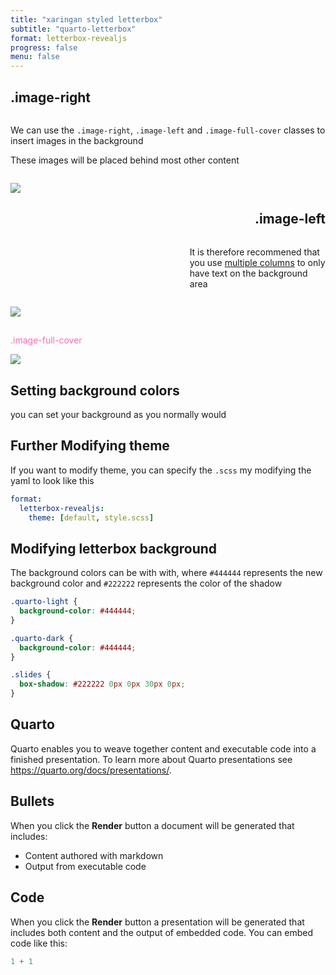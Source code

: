 ```yaml
---
title: "xaringan styled letterbox"
subtitle: "quarto-letterbox"
format: letterbox-revealjs
progress: false
menu: false
---
```


## .image-right

::: columns
::: {.column width="45%"}
We can use the `.image-right`, `.image-left` and `.image-full-cover` classes to insert images in the background

These images will be placed behind most other content
:::
:::

![](flowers-two.jpeg){.image-right}

## .image-left {style="text-align: right;"}

::: columns
::: {.column width="55%"}
:::
::: {.column width="45%"}
It is therefore recommened that you use [multiple columns](https://quarto.org/docs/presentations/index.html#multiple-columns) to only have text on the background area
:::
:::

![](flowers-two.jpeg){.image-left}

## 

::: r-fit-text
[.image-full-cover]{style="color: hotpink;"}
:::

![](flowers-many.jpeg){.image-full-cover}

## Setting background colors {background-color="aquamarine"}

you can set your background as you normally would

## Further Modifying theme

If you want to modify theme, you can specify the `.scss` my modifying the yaml to look like this

``` yaml
format: 
  letterbox-revealjs:
    theme: [default, style.scss]
```

## Modifying letterbox background

The background colors can be with with, where `#444444` represents the new background color and `#222222` represents the color of the shadow

``` css
.quarto-light {
  background-color: #444444;
}

.quarto-dark {
  background-color: #444444;
}

.slides {
  box-shadow: #222222 0px 0px 30px 0px;
}
```

## Quarto

Quarto enables you to weave together content and executable code into a finished presentation. To learn more about Quarto presentations see <https://quarto.org/docs/presentations/>.

## Bullets

When you click the **Render** button a document will be generated that includes:

-   Content authored with markdown
-   Output from executable code

## Code

When you click the **Render** button a presentation will be generated that includes both content and the output of embedded code. You can embed code like this:

```r
1 + 1
```
